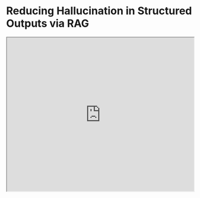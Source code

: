 # Reducing Hallucination in Structured Outputs via RAG


<iframe width="100%"
  height="415px"
  src="https://www.youtube.com/embed/TUL5guqZejw?si=Doc7lzyAY-SKr21L" allow="accelerometer; autoplay; clipboard-write; encrypted-media; gyroscope; picture-in-picture"
  allowFullScreen
  />

Researchers at ServiceNow shared a [new paper](https://arxiv.org/abs/2404.08189) where they discuss how to deploy an efficient RAG system for structured output tasks.

!["RAG Hallucination"](../../img/research/structured_outputs.png)

The RAG system combines a small language model with a very small retriever. It shows that RAG can enable deploying powerful LLM-powered systems in limited-resource settings while mitigating issues like hallucination and increasing the reliability of outputs.

The paper covers the very useful enterprise application of translating natural language requirements to workflows (formatted in JSON). So much productivity can come from this task but there is a lot of optimization that can be further achieved (eg., using speculative decoding or using YAML instead of JSON).

The paper provides some great insights and practical tips on how to effectively develop RAG systems for the real world.
